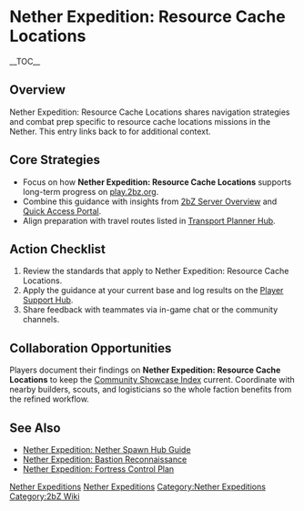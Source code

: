 {{Short description|Nether Expedition: Resource Cache Locations shares navigation strategies and combat prep specific to resource cache locations missions in the Nether}}
= Nether Expedition: Resource Cache Locations =
{{2bZ Navbox}}
__TOC__

== Overview ==
Nether Expedition: Resource Cache Locations shares navigation strategies and combat prep
specific to resource cache locations missions in the Nether. This entry links back to
[[Category:Nether Expeditions|Nether Expeditions]] for additional context.

== Core Strategies ==
* Focus on how '''Nether Expedition: Resource Cache Locations''' supports long-term progress on [[play.2bz.org]].
* Combine this guidance with insights from [[2bZ Server Overview]] and [[Quick Access Portal]].
* Align preparation with travel routes listed in [[Transport Planner Hub]].

== Action Checklist ==
# Review the [[Category:Nether Expeditions|Nether Expeditions]] standards that apply to Nether Expedition: Resource Cache Locations.
# Apply the guidance at your current base and log results on the [[Player Support Hub]].
# Share feedback with teammates via in-game chat or the community channels.

== Collaboration Opportunities ==
Players document their findings on '''Nether Expedition: Resource Cache Locations''' to
keep the [[Community Showcase Index]] current. Coordinate with nearby builders, scouts,
and logisticians so the whole faction benefits from the refined workflow.

== See Also ==
* [[Nether Expedition: Nether Spawn Hub Guide]]
* [[Nether Expedition: Bastion Reconnaissance]]
* [[Nether Expedition: Fortress Control Plan]]

[[Category:Nether Expeditions]]
[[Category:2bZ Wiki]]
